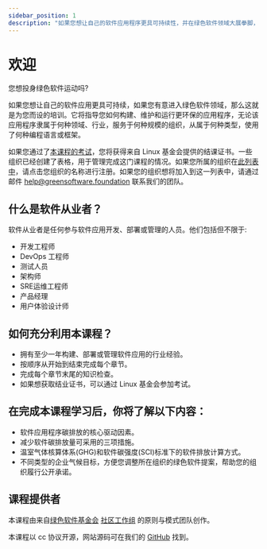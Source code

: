 ```yaml
---
sidebar_position: 1
description: "如果您想让自己的软件应用程序更具可持续性，并在绿色软件领域大展拳脚，那么本培训就是为您量身打造的。"
---
```


# 欢迎

您想投身绿色软件运动吗?

如果您想让自己的软件应用更具可持续，如果您有意进入绿色软件领域，那么这就是为您而设的培训。它将指导您如何构建、维护和运行更环保的应用程序，无论该应用程序隶属于何种领域、行业，服务于何种规模的组织，从属于何种类型，使用了何种编程语言或框架。

如果您通过了[本课程的考试](https://grnsft.org/practitioner/lf-exam)，您将获得来自 Linux 基金会提供的结课证书。一些组织已经创建了表格，用于管理完成这门课程的情况。如果您所属的组织在[此列表中](https://docs.google.com/document/d/1Jv-f7wGyODzEySQFfVk6Vo_OAHWjf-jAdFmyfDQUgvU/edit?usp=sharing)，请点击您组织的名称进行注册。如果您的组织想将加入到这一列表中，请通过邮件 help@greensoftware.foundation 联系我们的团队。


## 什么是软件从业者？


软件从业者是任何参与软件应用开发、部署或管理的人员。他们包括但不限于:

- 开发工程师
- DevOps 工程师
- 测试人员
- 架构师
- SRE运维工程师
- 产品经理
- 用户体验设计师

## 如何充分利用本课程？

- 拥有至少一年构建、部署或管理软件应用的行业经验。
- 按顺序从开始到结束完成每个章节。
- 完成每个章节末尾的知识检查。
- 如果想获取结业证书，可以通过 Linux 基金会参加考试。


## 在完成本课程学习后，你将了解以下内容：

- 软件应用程序碳排放的核心驱动因素。
- 减少软件碳排放量可采用的三项措施。
- 温室气体核算体系(GHG)和软件碳强度(SCI)标准下的软件排放计算方式。
- 不同类型的企业气候目标，方便您调整所在组织的绿色软件提案，帮助您的组织履行公开承诺。


## 课程提供者

本课程由来自[绿色软件基金会](https://greensoftware.foundation)
[社区工作组](https://community.greensoftware.foundation) 的原则与模式团队创作。

本课程以 cc 协议开源，网站源码可在我们的 [GitHub](https://github.com/Green-Software-Foundation/training) 找到。